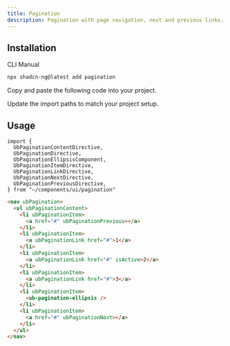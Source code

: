 ```yaml
---
title: Pagination
description: Pagination with page navigation, next and previous links.
---
```


<ComponentPreview
  name="pagination-demo"
  description="A pagination with previous and next links."
/>

## Installation

<Tabs defaultValue="cli">

<TabsList>
  <TabsTrigger value="cli">CLI</TabsTrigger>
  <TabsTrigger value="manual">Manual</TabsTrigger>
</TabsList>
<TabsContent value="cli">

```bash
npx shadcn-ng@latest add pagination
```

</TabsContent>

<TabsContent value="manual">

<Steps>

<Step>Copy and paste the following code into your project.</Step>

<ComponentSource name="pagination" />

<Step>Update the import paths to match your project setup.</Step>

</Steps>

</TabsContent>

</Tabs>

## Usage

```tsx
import {
  UbPaginationContentDirective,
  UbPaginationDirective,
  UbPaginationEllipsisComponent,
  UbPaginationItemDirective,
  UbPaginationLinkDirective,
  UbPaginationNextDirective,
  UbPaginationPreviousDirective,
} from "~/components/ui/pagination"
```

```html
<nav ubPagination>
  <ul ubPaginationContent>
    <li ubPaginationItem>
      <a href="#" ubPaginationPrevious></a>
    </li>
    <li ubPaginationItem>
      <a ubPaginationLink href="#">1</a>
    </li>
    <li ubPaginationItem>
      <a ubPaginationLink href="#" isActive>2</a>
    </li>
    <li ubPaginationItem>
      <a ubPaginationLink href="#">3</a>
    </li>
    <li ubPaginationItem>
      <ub-pagination-ellipsis />
    </li>
    <li ubPaginationItem>
      <a href="#" ubPaginationNext></a>
    </li>
  </ul>
</nav>
```
